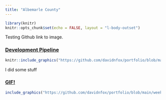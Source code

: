 ```yaml
---
title: "Albemarle County"
---
```


```r
library(knitr)
knitr::opts_chunk$set(echo = FALSE, layout = "l-body-outset")
```

Testing Github link to image. 

### [Development Pipeline](https://github.com/davidnfox/portfolio/blob/main/5th_Avon_pipeline.png?raw=true)
```r
knitr::include_graphics("https://github.com/davidnfox/portfolio/blob/main/5th_Avon_pipeline.png?raw=true")
```

I did some stuff

### [GIF!](https://github.com/davidnfox/portfolio/blob/main/weekly_150.gif?raw=true)
```r
include_graphics("https://github.com/davidnfox/portfolio/blob/main/weekly_150.gif?raw=true")
```




